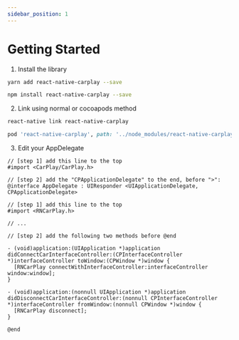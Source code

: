 ```yaml
---
sidebar_position: 1
---
```


# Getting Started

1. Install the library

<Tabs groupId="package-manager">
<TabItem value="yarn" label="Yarn">

```bash
yarn add react-native-carplay --save
```

</TabItem>
<TabItem value="npm" label="NPM">

```bash
npm install react-native-carplay --save
```
</TabItem>
</Tabs>

2. Link using normal or cocoapods method

```bash
react-native link react-native-carplay
```

```ruby title="ios/Podfile"
pod 'react-native-carplay', path: '../node_modules/react-native-carplay'
```

3. Edit your AppDelegate

```objc title="ios/Example/AppDelegate.h"
// [step 1] add this line to the top
#import <CarPlay/CarPlay.h>

// [step 2] add the "CPApplicationDelegate" to the end, before ">":
@interface AppDelegate : UIResponder <UIApplicationDelegate, CPApplicationDelegate>
```

```objc title="ios/Example/AppDelegate.m"
// [step 1] add this line to the top
#import <RNCarPlay.h>

// ...

// [step 2] add the following two methods before @end

- (void)application:(UIApplication *)application didConnectCarInterfaceController:(CPInterfaceController *)interfaceController toWindow:(CPWindow *)window {
  [RNCarPlay connectWithInterfaceController:interfaceController window:window];
}

- (void)application:(nonnull UIApplication *)application didDisconnectCarInterfaceController:(nonnull CPInterfaceController *)interfaceController fromWindow:(nonnull CPWindow *)window {
  [RNCarPlay disconnect];
}

@end
```
